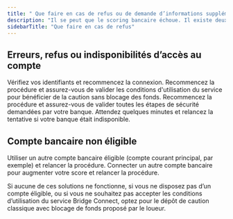 ```yaml
---
title: " Que faire en cas de refus ou de demande d’informations supplémentaires"
description: "Il se peut que le scoring bancaire échoue. Il existe deux grands types de raisons à cela, qui vous seront notifiées par Bridge API"
sidebarTitle: "Que faire en cas de refus"
---
```


## Erreurs, refus ou indisponibilités d’accès au compte

<AccordionGroup>
  <Accordion title="Identifiants incorrects" description="Une erreur de saisie empêche la connexion à votre banque.">
    Vérifiez vos identifiants et recommencez la connexion.
  </Accordion>
  <Accordion title="Refus d’autorisation" description="Vous avez interrompu la procédure ou refusé le partage de vos données bancaires.">
    Recommencez la procédure et assurez-vous de valider les conditions d'utilisation du service pour bénéficier de la caution sans blocage des fonds.
  </Accordion>
  <Accordion title="Authentification incomplète" description="La validation par SMS, application mobile ou code de sécurité n’a pas été finalisée.">
    Recommencez la procédure et assurez-vous de valider toutes les étapes de sécurité demandées par votre banque.
  </Accordion>
  <Accordion title="Indisponibilité de la banque" description="Votre banque peut être temporairement inaccessible pour des raisons techniques.">
    Attendez quelques minutes et relancez la tentative si votre banque était indisponible.
  </Accordion>
</AccordionGroup>

## Compte bancaire non éligible

<AccordionGroup>
  <Accordion title="Certains types de comptes ne permettent pas de réaliser un scoring bancaire fiable" description="(ex. comptes épargne, comptes prépayés)">
    Utiliser un autre compte bancaire éligible (compte courant principal, par exemple) et relancer la procédure.
  </Accordion>
  <Accordion title="Votre score bancaire est insuffisant." description="Différents paramètres peuvent en être la raison, par exemple s’il s'agit d’un compte mineur ou inactif. ">
    Connecter un autre compte bancaire pour augmenter votre score et relancer la procédure.
  </Accordion>
</AccordionGroup>

Si aucune de ces solutions ne fonctionne, si vous ne disposez pas d’un compte éligible, ou si vous ne souhaitez pas accepter les conditions d’utilisation du service Bridge Connect, optez pour le dépôt de caution classique avec blocage de fonds proposé par le loueur.


